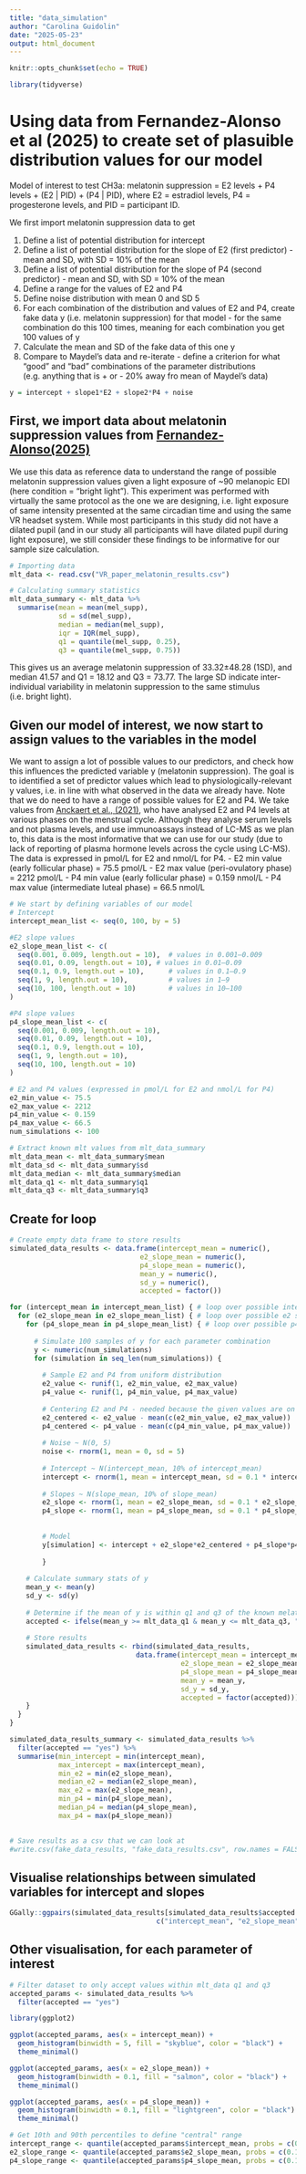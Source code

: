 ```yaml
---
title: "data_simulation"
author: "Carolina Guidolin"
date: "2025-05-23"
output: html_document
---
```


```r
knitr::opts_chunk$set(echo = TRUE)
```

```r
library(tidyverse)
```


# Using data from Fernandez-Alonso et al (2025) to create set of plasuible distribution values for our model

Model of interest to test CH3a:
melatonin suppression = E2 levels + P4 levels + (E2 | PID) + (P4 | PID), where E2 = estradiol levels, P4 = progesterone levels, and PID = participant ID.

We first import melatonin suppression data to get

1. Define a list of potential distribution for intercept 
2. Define a list of potential distribution for the slope of E2 (first predictor) - mean and SD, with SD = 10% of the mean
3. Define a list of potential distribution for the slope of P4 (second predictor) - mean and SD, with SD = 10% of the mean
4. Define a range for the values of E2 and P4
5. Define noise distribution with mean 0 and SD 5
6. For each combination of the distribution and values of E2 and P4, create fake data y (i.e. melatonin suppression) for that model - for the same combination do this 100 times, meaning for each combination you get 100 values of y
7. Calculate the mean and SD of the fake data of this one y 
8. Compare to Maydel's data and re-iterate - define a criterion for what "good" and "bad" combinations of the parameter distributions (e.g. anything that is + or - 20% away fro mean of Maydel's data)

```r
y = intercept + slope1*E2 + slope2*P4 + noise
```
## First, we import data about melatonin suppression values from [Fernandez-Alonso(2025)](https://www.biorxiv.org/content/10.1101/2025.01.15.633125v2.full)

We use this data as reference data to understand the range of possible melatonin suppression values given a light exposure of ~90 melanopic EDI (here condition = "bright light"). This experiment was performed with virtually the same protocol as the one we are designing, i.e. light exposure of same intensity presented at the same circadian time and using the same VR headset system. While most participants in this study did not have a dilated pupil (and in our study all participants will have dilated pupil during light exposure), we still consider these findings to be informative for our sample size calculation. 

```r
# Importing data
mlt_data <- read.csv("VR_paper_melatonin_results.csv")

# Calculating summary statistics
mlt_data_summary <- mlt_data %>%
  summarise(mean = mean(mel_supp),
            sd = sd(mel_supp),
            median = median(mel_supp),
            iqr = IQR(mel_supp),
            q1 = quantile(mel_supp, 0.25),
            q3 = quantile(mel_supp, 0.75))
```

This gives us an average melatonin suppression of 33.32±48.28 (1SD), and median 41.57 and Q1 = 18.12 and Q3 = 73.77. The large SD indicate inter-individual variability in melatonin suppression to the same stimulus (i.e. bright light). 

## Given our model of interest, we now start to assign values to the variables in the model
We want to assign a lot of possible values to our predictors, and check how this influences the predicted variable y (melatonin suppression). The goal is to identified a set of predictor values which lead to physiologically-relevant y values, i.e. in line with what observed in the data we already have. Note that we do need to have a range of possible values for E2 and P4. We take values from [Anckaert et al., (2021)](https://pmc.ncbi.nlm.nih.gov/articles/PMC8042396/), who have analysed E2 and P4 levels at various phases on the menstrual cycle. Although they analyse serum levels and not plasma levels, and use immunoassays instead of LC-MS as we plan to, this data is the most informative that we can use for our study (due to lack of reporting of plasma hormone levels across the cycle using LC-MS). The data is expressed in pmol/L for E2 and nmol/L for P4.
- E2 min value (early follicular phase) = 75.5 pmol/L
- E2 max value (peri-ovulatory phase) = 2212 pmol/L
- P4 min value (early follicular phase) = 0.159 nmol/L
- P4 max value (intermediate luteal phase) = 66.5 nmol/L

```r
# We start by defining variables of our model 
# Intercept
intercept_mean_list <- seq(0, 100, by = 5)

#E2 slope values
e2_slope_mean_list <- c(
  seq(0.001, 0.009, length.out = 10),  # values in 0.001–0.009
  seq(0.01, 0.09, length.out = 10), # values in 0.01–0.09
  seq(0.1, 0.9, length.out = 10),      # values in 0.1–0.9
  seq(1, 9, length.out = 10),          # values in 1–9
  seq(10, 100, length.out = 10)        # values in 10–100
)

#P4 slope values
p4_slope_mean_list <- c(
  seq(0.001, 0.009, length.out = 10),
  seq(0.01, 0.09, length.out = 10),
  seq(0.1, 0.9, length.out = 10),
  seq(1, 9, length.out = 10),
  seq(10, 100, length.out = 10)
)

# E2 and P4 values (expressed in pmol/L for E2 and nmol/L for P4)
e2_min_value <- 75.5
e2_max_value <- 2212
p4_min_value <- 0.159
p4_max_value <- 66.5
num_simulations <- 100

# Extract known mlt values from mlt_data_summary
mlt_data_mean <- mlt_data_summary$mean
mlt_data_sd <- mlt_data_summary$sd
mlt_data_median <- mlt_data_summary$median
mlt_data_q1 <- mlt_data_summary$q1
mlt_data_q3 <- mlt_data_summary$q3
```

## Create for loop 
```r
# Create empty data frame to store results
simulated_data_results <- data.frame(intercept_mean = numeric(),
                                e2_slope_mean = numeric(),
                                p4_slope_mean = numeric(),
                                mean_y = numeric(),
                                sd_y = numeric(),
                                accepted = factor())

for (intercept_mean in intercept_mean_list) { # loop over possible intercept means
  for (e2_slope_mean in e2_slope_mean_list) { # loop over possible e2 slope means
    for (p4_slope_mean in p4_slope_mean_list) { # loop over possible p4 slope means
      
      # Simulate 100 samples of y for each parameter combination
      y <- numeric(num_simulations)
      for (simulation in seq_len(num_simulations)) {
        
        # Sample E2 and P4 from uniform distribution
        e2_value <- runif(1, e2_min_value, e2_max_value)
        p4_value <- runif(1, p4_min_value, p4_max_value)
        
        # Centering E2 and P4 - needed because the given values are on different scales
        e2_centered <- e2_value - mean(c(e2_min_value, e2_max_value))
        p4_centered <- p4_value - mean(c(p4_min_value, p4_max_value))
        
        # Noise ~ N(0, 5)
        noise <- rnorm(1, mean = 0, sd = 5)
        
        # Intercept ~ N(intercept_mean, 10% of intercept_mean)
        intercept <- rnorm(1, mean = intercept_mean, sd = 0.1 * intercept_mean)
        
        # Slopes ~ N(slope_mean, 10% of slope_mean)
        e2_slope <- rnorm(1, mean = e2_slope_mean, sd = 0.1 * e2_slope_mean)
        p4_slope <- rnorm(1, mean = p4_slope_mean, sd = 0.1 * p4_slope_mean)
        
        
        # Model
        y[simulation] <- intercept + e2_slope*e2_centered + p4_slope*p4_centered + noise
      
        }
    
    # Calculate summary stats of y
    mean_y <- mean(y)
    sd_y <- sd(y)
      
    # Determine if the mean of y is within q1 and q3 of the known melatonin data 
    accepted <- ifelse(mean_y >= mlt_data_q1 & mean_y <= mlt_data_q3, "yes", "no")
      
    # Store results
    simulated_data_results <- rbind(simulated_data_results,
                               data.frame(intercept_mean = intercept_mean,
                                          e2_slope_mean = e2_slope_mean,
                                          p4_slope_mean = p4_slope_mean,
                                          mean_y = mean_y,
                                          sd_y = sd_y,
                                          accepted = factor(accepted)))
    }
  }
}

simulated_data_results_summary <- simulated_data_results %>%
  filter(accepted == "yes") %>%
  summarise(min_intercept = min(intercept_mean),
            max_intercept = max(intercept_mean),
            min_e2 = min(e2_slope_mean),
            median_e2 = median(e2_slope_mean),
            max_e2 = max(e2_slope_mean),
            min_p4 = min(p4_slope_mean),
            median_p4 = median(p4_slope_mean),
            max_p4 = max(p4_slope_mean))
    

# Save results as a csv that we can look at 
#write.csv(fake_data_results, "fake_data_results.csv", row.names = FALSE)


```

## Visualise relationships between simulated variables for intercept and slopes 
```r
GGally::ggpairs(simulated_data_results[simulated_data_results$accepted == "yes", 
                                    c("intercept_mean", "e2_slope_mean", "p4_slope_mean")])
```
## Other visualisation, for each parameter of interest
```r
# Filter dataset to only accept values within mlt_data q1 and q3
accepted_params <- simulated_data_results %>%
  filter(accepted == "yes")

library(ggplot2)

ggplot(accepted_params, aes(x = intercept_mean)) +
  geom_histogram(binwidth = 5, fill = "skyblue", color = "black") +
  theme_minimal()

ggplot(accepted_params, aes(x = e2_slope_mean)) +
  geom_histogram(binwidth = 0.1, fill = "salmon", color = "black") +
  theme_minimal()

ggplot(accepted_params, aes(x = p4_slope_mean)) +
  geom_histogram(binwidth = 0.1, fill = "lightgreen", color = "black") +
  theme_minimal()

# Get 10th and 90th percentiles to define "central" range
intercept_range <- quantile(accepted_params$intercept_mean, probs = c(0.1, 0.9))
e2_slope_range <- quantile(accepted_params$e2_slope_mean, probs = c(0.1, 0.9))
p4_slope_range <- quantile(accepted_params$p4_slope_mean, probs = c(0.1, 0.9))
```


